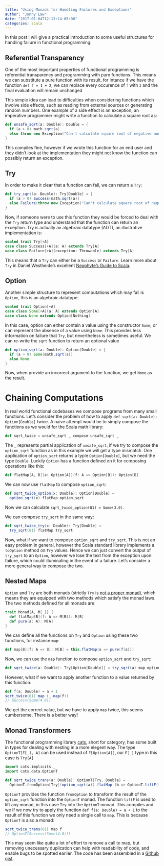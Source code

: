```yaml
---
title: "Using Monads for Handling Failures and Exceptions"
author: "Jonny Law"
date: "2017-01-04T12:13:14-05:00"
categories: scala
---
```


In this post I will give a practical introduction to some useful structures for handling failure in functional programming. 

## Referential Transparency

One of the most important properties of functional programming is referential transparency and programming with pure functions. This means we can substitute a pure function with its result, for intance if we have the function `def f = 1 + 2`, we can replace every occurence of `f` with `3` and the final evaluation will remain unchanged

This simple idea can lead to difficulties when considering functions which involve side effects, such as reading from external sources or generating random numbers. One example of a side effect is an exception, an imperative programmer might write a function to calculate a square root as:

```scala
def unsafe_sqrt(a: Double): Double = {
  if (a > 0) math.sqrt(a)
  else throw new Exception("Can't calculate square root of negative number")
}
```

This compiles fine, however if we wrote this function for an end user and they didn't look at the implementation they might not know the function can possibly return an exception.

## Try

In order to make it clear that a function can fail, we can return a `Try`:

```scala
def try_sqrt(a: Double): Try[Double] = {
  if (a > 0) Success(math.sqrt(a))
  else Failure(throw new Exception("Can't calculate square root of negative number"))
}
```

Now, if someone were to use this function they would be forced to deal with the `Try` return type and understand that the function can return an exception. Try is actually an algebraic datatype (ADT), an illustrative implementation is:

```scala
sealed trait Try[+A]
case class Success[+A](a: A) extends Try[A]
case class Failure[+A](exception: Throwable) extends Try[A]
```

This means that a `Try` can either be a `Success` or `Failure`. Learn more about `Try` in Daniel Westheide's excellent [Neophyte's Guide to Scala](http://danielwestheide.com/blog/2012/12/26/the-neophytes-guide-to-scala-part-6-error-handling-with-try.html).

## Option

Another simple structure to represent computations which may fail is `Option`, this is an algebraic datatype:

```scala
sealed trait Option[+A]
case class Some[+A](a: A) extends Option[A]
case class None extends Option[Nothing]
```

In this case, option can either contain a value using the constructor `Some`, or can represent the absense of a value using `None`. This provides less information on failure that `Try`, but nevertheless is sometimes useful. We can re-write the `sqrt` function to return an optional value

```scala
def option_sqrt(a: Double): Option[Double] = {
  if (a > 0) Some(math.sqrt(a))
  else None
}
```

Now, when provide an incorrect argument to the function, we get `None` as the result.

# Chaining Computations

In real world functional codebases we compose programs from many small functions. Let's consider the problem of how to apply `def sqrt(a: Double): Option[Double]` twice. A naive attempt would be to simply compose the functions as we would for the Scala math library:

```scala
def sqrt_twice = unsafe_sqrt _ compose unsafe_sqrt _
```

The `_` represents partial application of `unsafe_sqrt`, if we try to compose the `option_sqrt` function as in this example we will get a type mismatch. One application of `option_sqrt` returns a typle `Option[Double]`, but we need the type `Double`. Luckily `Option` has a function defined on it for composing operations like this:

```scala
def flatMap[A, B](a: Option[A])(f: A => Option[B]): Option[B]
```

We can now use `flatMap` to compose `option_sqrt`:

```scala
def sqrt_twice_option(x: Double): Option[Double] = 
  option_sqrt(x) flatMap option_sqrt
```

Now we can calculate `sqrt_twice_option(81) = Some(3.0)`.

We can compose `try_sqrt` in the same way:

```scala
def sqrt_twice_try(x: Double): Try[Double] = 
  try_sqrt(81) flatMap try_sqrt
```

Now, what if we want to compose `option_sqrt` and `try_sqrt`. This is not an easy problem in general, however the Scala standard library implements a `toOption` method on `Try` values. Hence we can just convert the output of `try_sqrt` to an `Option`, however we lose the text from the exception upon failure, which could illuminating in the event of a failure. Let's consider a more general way to compose the two. 

## Nested Maps

`Option` and `Try` are both monads (strictly `Try` is [not a proper monad](https://issues.scala-lang.org/browse/SI-6284)), which means they are equipped with two methods which satisfy the monad laws. The two methods defined for all monads are:

```scala
trait Monad[A, M[_]] {
  def flatMap[B](f: A => M[B]): M[B]
  def pure(a: A): M[A]
}
```

We can define all the functions on `Try` and `Option` using these two functions, for instance `map`:

```scala
def map[B](f: A => B): M[B] = this.flatMap(a => pure(f(a)))
```

Now, we can use the `map` function to compose `option_sqrt` and `try_sqrt`:

```scala
def sqrt_twice(a: Double): Try[Option[Double]] = try_sqrt(a) map option_sqrt
```

However, what if we want to apply another function to a value returned by this function:

```scala
def f(a: Double) = a + 1
sqrt_twice(81) map (_.map(f))
// Success(Some(4.0))
```

We get the correct value, but we have to apply `map` twice, this seems cumbersome. There is a better way!

## Monad Transformers

The functional programming library [cats](http://typelevel.org/cats/), short for category, has some built in types for dealing with nesting in a more elegent way. The type `OptionT[F[_], A]` can be used instead of `F[Option[A]]`, our `F[_]` type in this case is `Try[A]`

```scala
import cats.implicits._
import cats.data.OptionT

def sqrt_twice_trans(a: Double): OptionT[Try, Double] = 
  OptionT.fromOption[Try](option_sqrt(a)) flatMap (b => OptionT.liftF(try_sqrt(b))
```

`OptionT` provides the function `fromOption` to transform the result of the `option_sqrt` function into the `OptionT` monad. The function `liftF` is used to lift any monad, in this case `Try` into the `OptionT` monad. This compiles and we if we now try to apply the function `def f(a: Double) = a + 1` to the result of this function we only need a single call to `map`. This is because `OptionT` is also a monad:

```scala
sqrt_twice_trans(81) map f
// OptionT(Success(Some(4.0)))
```

This may seem like quite a lot of effort to remove a call to map, but removing unecessary duplication can help with readability of code, and enable bugs to be spotted earlier. The code has been assembled in a [Github gist](https://gist.github.com/jonnylaw/99460d466c84d9b52b57010d28b6a4f6).
